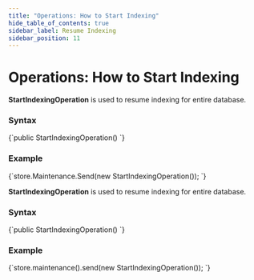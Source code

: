 ```yaml
---
title: "Operations: How to Start Indexing"
hide_table_of_contents: true
sidebar_label: Resume Indexing
sidebar_position: 11
---
```





# Operations: How to Start Indexing
<LanguageSwitcher supportedLanguages={supportedLanguages} />
<LanguageContent language="csharp">


**StartIndexingOperation** is used to resume indexing for entire database. 

### Syntax

<TabItem value="start_1" label="start_1">
<CodeBlock language="csharp">
{`public StartIndexingOperation()
`}
</CodeBlock>
</TabItem>

### Example

<TabItem value="start_2" label="start_2">
<CodeBlock language="csharp">
{`store.Maintenance.Send(new StartIndexingOperation());
`}
</CodeBlock>
</TabItem>


</LanguageContent>
<LanguageContent language="java">


**StartIndexingOperation** is used to resume indexing for entire database. 

### Syntax

<TabItem value="start_1" label="start_1">
<CodeBlock language="java">
{`public StartIndexingOperation()
`}
</CodeBlock>
</TabItem>

### Example

<TabItem value="start_2" label="start_2">
<CodeBlock language="java">
{`store.maintenance().send(new StartIndexingOperation());
`}
</CodeBlock>
</TabItem>


</LanguageContent>

<!---
### Indexes
- [What are Indexes](../../../../indexes/what-are-indexes)
- [Creating and Deploying Indexes](../../../../indexes/creating-and-deploying)

### Server
- [Index Administration](../../../../server/administration/index-administration)

### Operations
- [How to Disable Index](../../../../client-api/operations/maintenance/indexes/disable-index)
- [How to Stop Index Until Restart](../../../../client-api/operations/maintenance/indexes/stop-index)


-->